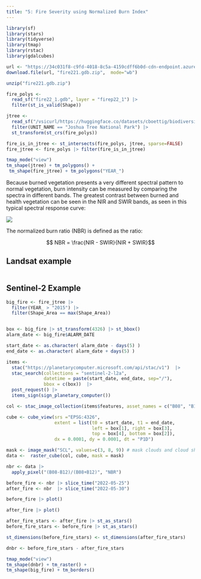 ```yaml
---
title: "5: Fire Severity using Normalized Burn Index"
---
```


```r
library(sf)
library(stars)
library(tidyverse)
library(tmap)
library(rstac)
library(gdalcubes)
```



```r

url <- "https://34c031f8-c9fd-4018-8c5a-4159cdff6b0d-cdn-endpoint.azureedge.net/-/media/calfire-website/what-we-do/fire-resource-assessment-program---frap/gis-data/april-2023/fire221gdb.zip?rev=9e3e1e5e61e242d5b2994d666d72a91a&hash=F424990CD64BB7C4CF01C6CE211C0A59"
download.file(url, "fire221.gdb.zip",  mode="wb")

unzip("fire221.gdb.zip")
```

```r
fire_polys <- 
  read_sf("fire22_1.gdb", layer = "firep22_1") |> 
  filter(st_is_valid(Shape))
```

```r
jtree <- 
  read_sf("/vsicurl/https://huggingface.co/datasets/cboettig/biodiversity/resolve/main/data/NPS.gdb") |> 
  filter(UNIT_NAME == "Joshua Tree National Park") |> 
  st_transform(st_crs(fire_polys))
```

```r
fire_is_in_jtree <- st_intersects(fire_polys, jtree, sparse=FALSE)
fire_jtree <- fire_polys |> filter(fire_is_in_jtree)
```



```r
tmap_mode("view")
tm_shape(jtree) + tm_polygons() + 
 tm_shape(fire_jtree) + tm_polygons("YEAR_")
```

Because burned vegetation presents a very different spectral pattern to normal vegetation, burn intensity can be measured by comparing the spectra in different bands.  The greatest contrast between burned and health vegetation can be seen in the NIR and SWIR bands, as seen in this typical spectral response curve:


![](nbr.png)

The normalized burn ratio (NBR) is defined as the ratio:

$$ NBR = \frac{NIR - SWIR}{NIR + SWIR}$$


## Landsat example


```r


```

## Sentinel-2 Example

```r
big_fire <- fire_jtree |> 
  filter(YEAR_ > "2015") |> 
  filter(Shape_Area == max(Shape_Area)) 


box <- big_fire |> st_transform(4326) |> st_bbox() 
alarm_date <- big_fire$ALARM_DATE
```



```r
start_date <- as.character( alarm_date - days(5) )
end_date <- as.character( alarm_date + days(5) )

items <-  
  stac("https://planetarycomputer.microsoft.com/api/stac/v1")  |>
  stac_search(collections = "sentinel-2-l2a",
              datetime = paste(start_date, end_date, sep="/"),
              bbox = c(box))  |>
  post_request() |>
  items_sign(sign_planetary_computer())

```



```r
col <- stac_image_collection(items$features, asset_names = c("B08", "B12", "SCL"))

cube <- cube_view(srs ="EPSG:4326",
                  extent = list(t0 = start_date, t1 = end_date,
                                left = box[1], right = box[3],
                                top = box[4], bottom = box[2]),
                  dx = 0.0001, dy = 0.0001, dt = "P1D")

mask <- image_mask("SCL", values=c(3, 8, 9)) # mask clouds and cloud shadows
data <-  raster_cube(col, cube, mask = mask)
```


```r
nbr <- data |> 
  apply_pixel("(B08-B12)/(B08+B12)", "NBR") 

before_fire <- nbr |> slice_time("2022-05-25") 
after_fire <- nbr  |> slice_time("2022-05-30")
```

```r
before_fire |> plot()

```

```r
after_fire |> plot()

```
```r
after_fire_stars <- after_fire |> st_as_stars()
before_fire_stars <- before_fire |> st_as_stars()

st_dimensions(before_fire_stars) <- st_dimensions(after_fire_stars)

dnbr <- before_fire_stars - after_fire_stars
```

```r
tmap_mode("view")
tm_shape(dnbr) + tm_raster() +
tm_shape(big_fire) + tm_borders() 
```



